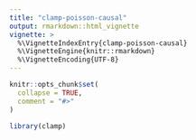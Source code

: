 ```yaml
---
title: "clamp-poisson-causal"
output: rmarkdown::html_vignette
vignette: >
  %\VignetteIndexEntry{clamp-poisson-causal}
  %\VignetteEngine{knitr::rmarkdown}
  %\VignetteEncoding{UTF-8}
---
```


```r
knitr::opts_chunk$set(
  collapse = TRUE,
  comment = "#>"
)
```

```r
library(clamp)
```
